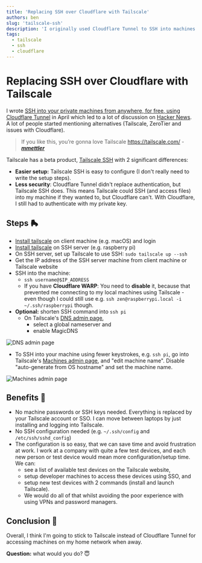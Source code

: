 ```yaml
---
title: 'Replacing SSH over Cloudflare with Tailscale'
authors: ben
slug: 'tailscale-ssh'
description: 'I originally used Cloudflare Tunnel to SSH into machines at home from other networks, but Tailscale has a much easier product to use.'
tags:
  - tailscale
  - ssh
  - cloudflare
---
```


# Replacing SSH over Cloudflare with Tailscale

I wrote [SSH into your private machines from anywhere, for free, using Cloudflare Tunnel](/ssh-over-cloudflare) in April which led to a lot of discussion on [Hacker News](https://news.ycombinator.com/item?id=30283987). A lot of people started mentioning alternatives (Tailscale, ZeroTier and issues with Cloudflare).

<!--truncate-->

> If you like this, you’re gonna love Tailscale https://tailscale.com/ - ***[mmettler](https://news.ycombinator.com/item?id=30284777)***

Tailscale has a beta product, [Tailscale SSH](https://tailscale.com/tailscale-ssh/) with 2 significant differences:

- **Easier setup:** Tailscale SSH is easy to configure (I don't really need to write the setup steps).
- **Less security**: Cloudflare Tunnel didn't replace authentication, but Tailscale SSH does. This means Tailscale could SSH (and access files) into my machine if they wanted to, but Cloudflare can't. With Cloudflare, I still had to authenticate with my private key.

## Steps 🛼

- [Install tailscale](https://tailscale.com/downloads) on client machine (e.g. macOS) and login
- [Install tailscale](https://tailscale.com/download/linux) on SSH server (e.g. raspberry pi)
- On SSH server, set up Tailscale to use SSH: `sudo tailscale up --ssh`
- Get the IP address of the SSH server machine from client machine or Tailscale website
- SSH into the machine:
  - `ssh username@$IP_ADDRESS`
  - If you have **Cloudflare WARP**: You need to **disable** it, because that prevented me connecting to my local machines using Tailscale - even though I could still use e.g. `ssh zen@raspberrypi.local -i ~/.ssh/raspberrypi` though.
- **Optional:** shorten SSH command into `ssh pi`
  - On Tailscale's [DNS admin page](https://login.tailscale.com/admin/dns), 
    - select a global nameserver and 
    - enable MagicDNS 

![DNS admin page](dns_page.png)
    
  - To SSH into your machine using fewer keystrokes, e.g. `ssh pi`, go into Tailscale's [Machines admin page](https://login.tailscale.com/admin/machines), and "edit machine name". Disable "auto-generate from OS hostname" and set the machine name.

![Machines admin page](machine-name.png)

## Benefits 🤙

- No machine passwords or SSH keys needed. Everything is replaced by your Tailscale account or SSO. I can move between laptops by just installing and logging into Tailscale.
- No SSH configuration needed (e.g. `~/.ssh/config` and `/etc/ssh/sshd_config`)
- The configuration is so easy, that we can save time and avoid frustration at work. I work at a company with quite a few test devices, and each new person or test device would mean more configuration/setup time. We can:
  - see a list of available test devices on the Tailscale website, 
  - setup developer machines to access these devices using SSO, and
  - setup new test devices with 2 commands (install and launch Tailscale).
  - We would do all of that whilst avoiding the poor experience with using VPNs and password managers.

## Conclusion 🏁

Overall, I think I'm going to stick to Tailscale instead of Cloudflare Tunnel for accessing machines on my home network when away.

**Question:** what would you do? 😇